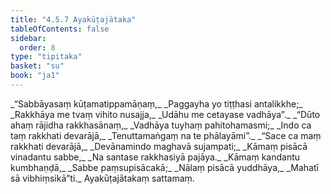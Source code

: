 ```yaml
---
title: "4.5.7 Ayakūṭajātaka"
tableOfContents: false
sidebar:
  order: 8
type: "tipitaka"
basket: "su"
book: "ja1"
---
```



<DynamicBreadcrumb />

<Division number="185" book="ja1">

<Paragraph number="1121" type="verses" book="ja1">
_“Sabbāyasaṃ kūṭamatippamāṇaṃ,_  
_Paggayha yo tiṭṭhasi antalikkhe;_  
_Rakkhāya me tvaṃ vihito nusajja,_  
_Udāhu me cetayase vadhāya”._  

</Paragraph>

</Division>
<Division number="186" book="ja1">

<Paragraph number="1122" type="verses" book="ja1">
_“Dūto ahaṃ rājidha rakkhasānaṃ,_  
_Vadhāya tuyhaṃ pahitohamasmi;_  
_Indo ca taṃ rakkhati devarājā,_  
_Tenuttamaṅgaṃ na te phālayāmi”._  

</Paragraph>

</Division>
<Division number="187" book="ja1">

<Paragraph number="1123" type="verses" book="ja1">
_“Sace ca maṃ rakkhati devarājā,_  
_Devānamindo maghavā sujampati;_  
_Kāmaṃ pisācā vinadantu sabbe,_  
_Na santase rakkhasiyā pajāya._  

</Paragraph>

</Division>
<Division number="188" book="ja1">

<Paragraph number="1124" type="verses" book="ja1">
_Kāmaṃ kandantu kumbhaṇḍā,_  
_Sabbe paṃsupisācakā;_  
_Nālaṃ pisācā yuddhāya,_  
_Mahatī sā vibhiṃsikā”ti._  


</Paragraph>
</Division>

<Paragraph number="1125" type="center" book="ja1">
Ayakūṭajātakaṃ sattamaṃ.
</Paragraph>